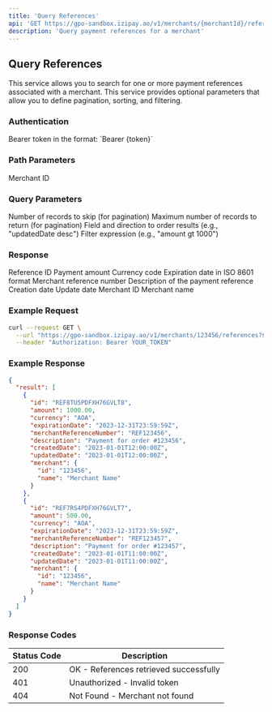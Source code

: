 ```yaml
---
title: 'Query References'
api: 'GET https://gpo-sandbox.izipay.ao/v1/merchants/{merchantId}/references'
description: 'Query payment references for a merchant'
---
```


## Query References

This service allows you to search for one or more payment references associated with a merchant. This service provides optional parameters that allow you to define pagination, sorting, and filtering.

### Authentication

<ParamField header="Authorization" type="string" required>
  Bearer token in the format: `Bearer {token}`
</ParamField>

### Path Parameters

<ParamField path="merchantId" type="string" required>
  Merchant ID
</ParamField>

### Query Parameters

<ParamField query="$skip" type="integer">
  Number of records to skip (for pagination)
</ParamField>

<ParamField query="$top" type="integer">
  Maximum number of records to return (for pagination)
</ParamField>

<ParamField query="$orderBy" type="string">
  Field and direction to order results (e.g., "updatedDate desc")
</ParamField>

<ParamField query="$filter" type="string">
  Filter expression (e.g., "amount gt 1000")
</ParamField>

### Response

<ResponseField name="result" type="array">
  <Expandable title="Items">
    <ResponseField name="id" type="string">
      Reference ID
    </ResponseField>
    <ResponseField name="amount" type="number">
      Payment amount
    </ResponseField>
    <ResponseField name="currency" type="string">
      Currency code
    </ResponseField>
    <ResponseField name="expirationDate" type="string">
      Expiration date in ISO 8601 format
    </ResponseField>
    <ResponseField name="merchantReferenceNumber" type="string">
      Merchant reference number
    </ResponseField>
    <ResponseField name="description" type="string">
      Description of the payment reference
    </ResponseField>
    <ResponseField name="createdDate" type="string">
      Creation date
    </ResponseField>
    <ResponseField name="updatedDate" type="string">
      Update date
    </ResponseField>
    <ResponseField name="merchant" type="object">
      <Expandable title="Properties">
        <ResponseField name="id" type="string">
          Merchant ID
        </ResponseField>
        <ResponseField name="name" type="string">
          Merchant name
        </ResponseField>
      </Expandable>
    </ResponseField>
  </Expandable>
</ResponseField>

### Example Request

```bash
curl --request GET \
  --url "https://gpo-sandbox.izipay.ao/v1/merchants/123456/references?$orderBy=updatedDate desc" \
  --header "Authorization: Bearer YOUR_TOKEN"
```

### Example Response

```json
{
  "result": [
    {
      "id": "REF8TU5PDFXH76GVLT8",
      "amount": 1000.00,
      "currency": "AOA",
      "expirationDate": "2023-12-31T23:59:59Z",
      "merchantReferenceNumber": "REF123456",
      "description": "Payment for order #123456",
      "createdDate": "2023-01-01T12:00:00Z",
      "updatedDate": "2023-01-01T12:00:00Z",
      "merchant": {
        "id": "123456",
        "name": "Merchant Name"
      }
    },
    {
      "id": "REF7RS4PDFXH76GVLT7",
      "amount": 500.00,
      "currency": "AOA",
      "expirationDate": "2023-12-31T23:59:59Z",
      "merchantReferenceNumber": "REF123457",
      "description": "Payment for order #123457",
      "createdDate": "2023-01-01T11:00:00Z",
      "updatedDate": "2023-01-01T11:00:00Z",
      "merchant": {
        "id": "123456",
        "name": "Merchant Name"
      }
    }
  ]
}
```

### Response Codes

| Status Code | Description |
|-------------|-------------|
| 200 | OK - References retrieved successfully |
| 401 | Unauthorized - Invalid token |
| 404 | Not Found - Merchant not found | 